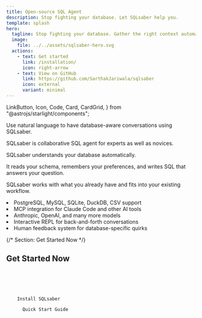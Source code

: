 ```yaml
---
title: Open-source SQL Agent
description: Stop fighting your database. Let SQLsaber help you.
template: splash
hero:
  tagline: Stop fighting your database. Gather the right context automatically and get insights with a collaborative SQL agent.
  image:
    file: ../../assets/sqlsaber-hero.svg
  actions:
    - text: Get started
      link: /installation/
      icon: right-arrow
    - text: View on GitHub
      link: https://github.com/SarthakJariwala/sqlsaber
      icon: external
      variant: minimal
---
```


  LinkButton,
  Icon,
  Code,
  Card,
  CardGrid,
} from "@astrojs/starlight/components";

<script
  src="https://asciinema.org/a/741230.js"
  id="asciicast-741230"
  async="true"
></script>

<CardGrid>
  <Card title="Just ask" icon="comment-alt">
    <p class="text-lg text-muted-foreground">
      Use natural language to have database-aware conversations using SQLsaber.
    </p>
    <p class="text-lg text-muted-foreground">
      SQLsaber is collaborative SQL agent for experts as well as novices.
    </p>
  </Card>
  <Card title="Smart by design" icon="starlight">
    <p class="text-lg text-muted-foreground">
      SQLsaber understands your database automatically.
    </p>
    <p class="text-lg text-muted-foreground">
      It reads your schema, remembers your preferences, and writes SQL that
      answers your question.
    </p>
  </Card>
</CardGrid>

<Card title="Integrates with your setup" icon="laptop">
  <p class="text-lg text-muted-foreground">
    SQLsaber works with what you already have and fits into your existing
    workflow.
  </p>
  <li class="flex items-center gap-3">
    <Icon name="seti:db" />
    <span>PostgreSQL, MySQL, SQLite, DuckDB, CSV support</span>
  </li>
  <li class="flex items-center gap-3">
    <Icon name="forward-slash" />
    <span>MCP integration for Claude Code and other AI tools</span>
  </li>
  <li class="flex items-center gap-3">
    <Icon name="sun" />
    <span>Anthropic, OpenAI, and many more models</span>
  </li>
  <li class="flex items-center gap-3">
    <Icon name="seti:shell" />
    <span>Interactive REPL for back-and-forth conversations</span>
  </li>
  <li class="flex items-center gap-3">
    <Icon name="star" />
    <span>Human feedback system for database-specific quirks</span>
  </li>

</Card>

<script
  src="https://asciinema.org/a/YITbKtH4mPn8LLTr6QEUh7e8f.js"
  id="asciicast-YITbKtH4mPn8LLTr6QEUh7e8f"
  async="true"
></script>

{/* Section: Get Started Now */}

<section class="mx-auto max-w-screen-lg px-4 sm:px-6 lg:px-8 py-16 text-center">
  <h2 class="font-sans text-4xl md:text-5xl tracking-normal">
    Get Started Now
  </h2>
  <div class="mt-10 text-left mx-auto max-w-3xl">
    <Code
      code={`# Install SQLsaber
$ uv tool install sqlsaber
\n# Add your database
$ saber db add mydb
\n# Start asking questions
$ saber "what's our revenue this quarter?"`}
      lang="bash"
    />
  </div>
  <div class="mt-10 flex flex-wrap items-center justify-center gap-4">
    <LinkButton href="/installation/">Install SQLsaber</LinkButton>
    <LinkButton href="/guides/getting-started/" variant="secondary">
      Quick Start Guide
    </LinkButton>
  </div>
</section>
